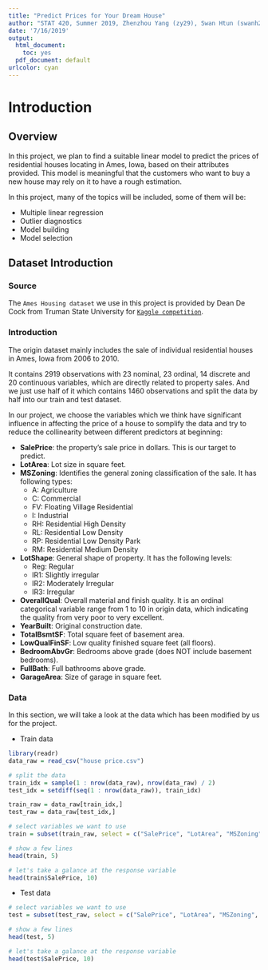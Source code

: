 ```yaml
---
title: "Predict Prices for Your Dream House"
author: "STAT 420, Summer 2019, Zhenzhou Yang (zy29), Swan Htun (swanh2), Mike Kramer (mkramer4)"
date: '7/16/2019'
output:
  html_document: 
    toc: yes
  pdf_document: default
urlcolor: cyan
---
```


# Introduction

## Overview

In this project, we plan to find a suitable linear model to predict the prices of residential houses locating in Ames, Iowa, based on their attributes provided. This model is meaningful that the customers who want to buy a new house may rely on it to have a rough estimation. 

In this project, many of the topics will be included, some of them will be:

- Multiple linear regression
- Outlier diagnostics
- Model building 
- Model selection

## Dataset Introduction

### Source

The `Ames Housing dataset` we use in this project is provided by Dean De Cock from Truman State University for [`Kaggle competition`](https://www.kaggle.com/c/house-prices-advanced-regression-techniques/data).

### Introduction

The origin dataset mainly includes the sale of individual residential houses in Ames, Iowa from 2006 to 2010. 

It contains 2919 observations with 23 nominal, 23 ordinal, 14 discrete and 20 continuous variables, which are directly related to property sales. And we just use half of it which contains 1460 observations and split the data by half into our train and test dataset.

In our project, we choose the variables which we think have significant influence in affecting the price of a house to somplify the data and try to reduce the collinearity between different predictors at beginning:

- **SalePrice**: the property's sale price in dollars. This is our target to predict.
- **LotArea**: Lot size in square feet.
- **MSZoning**: Identifies the general zoning classification of the sale. It has following types:
  - A:	Agriculture
  - C:	Commercial
  - FV:	Floating Village Residential
  - I:	Industrial
  - RH:	Residential High Density
  - RL:	Residential Low Density
  - RP:	Residential Low Density Park 
  - RM:	Residential Medium Density
- **LotShape**: General shape of property. It has the following levels:
  - Reg:	Regular	
  - IR1:	Slightly irregular
  - IR2:	Moderately Irregular
  - IR3:	Irregular
- **OverallQual**: Overall material and finish quality. It is an ordinal categorical variable range from 1 to 10 in origin data, which indicating the quality from very poor to very excellent.
- **YearBuilt**: Original construction date.
- **TotalBsmtSF**: Total square feet of basement area.
- **LowQualFinSF**: Low quality finished square feet (all floors).
- **BedroomAbvGr**: Bedrooms above grade (does NOT include basement bedrooms).
- **FullBath**: Full bathrooms above grade.
- **GarageArea**: Size of garage in square feet.

### Data

In this section, we will take a look at the data which has been modified by us for the project.

- Train data
```r
library(readr)
data_raw = read_csv("house price.csv")

# split the data
train_idx = sample(1 : nrow(data_raw), nrow(data_raw) / 2)
test_idx = setdiff(seq(1 : nrow(data_raw)), train_idx)

train_raw = data_raw[train_idx,]
test_raw = data_raw[test_idx,]

# select variables we want to use
train = subset(train_raw, select = c("SalePrice", "LotArea", "MSZoning", "LotShape", "OverallQual", "YearBuilt", "TotalBsmtSF", "LowQualFinSF", "BedroomAbvGr", "FullBath", "GarageArea"))

# show a few lines
head(train, 5)

# let's take a galance at the response variable
head(train$SalePrice, 10)
```

- Test data
```r
# select variables we want to use
test = subset(test_raw, select = c("SalePrice", "LotArea", "MSZoning", "LotShape", "OverallQual", "YearBuilt", "TotalBsmtSF", "LowQualFinSF", "BedroomAbvGr", "FullBath", "GarageArea"))

# show a few lines
head(test, 5)

# let's take a galance at the response variable
head(test$SalePrice, 10)
```

